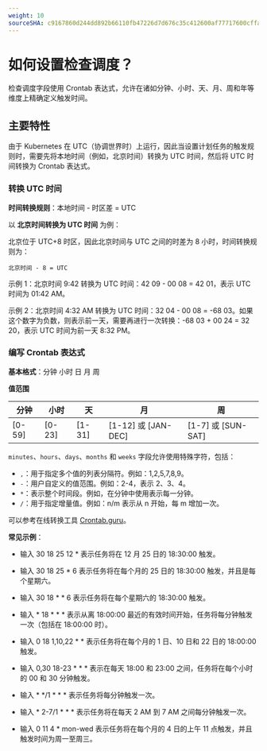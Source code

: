 ```yaml
---
weight: 10
sourceSHA: c9167860d244dd892b66110fb47226d7d676c35c412600af77717600cffa88c4
---
```


# 如何设置检查调度？

检查调度字段使用 Crontab 表达式，允许在诸如分钟、小时、天、月、周和年等维度上精确定义触发时间。

## 主要特性

由于 Kubernetes 在 UTC（协调世界时）上运行，因此当设置计划任务的触发规则时，需要先将本地时间（例如，北京时间）转换为 UTC 时间，然后将 UTC 时间转换为 Crontab 表达式。

### 转换 UTC 时间

**时间转换规则**：本地时间 - 时区差 = UTC

以 **北京时间转换为 UTC 时间** 为例：

北京位于 UTC+8 时区，因此北京时间与 UTC 之间的时差为 8 小时，时间转换规则为：

`北京时间 - 8 = UTC`

示例 1：北京时间 9:42 转换为 UTC 时间：42 09 - 00 08 = 42 01，表示 UTC 时间为 01:42 AM。

示例 2：北京时间 4:32 AM 转换为 UTC 时间：32 04 - 00 08 = -68 03。如果这个数字为负数，则表示前一天，需要再进行一次转换：-68 03 + 00 24 = 32 20，表示 UTC 时间为前一天 8:32 PM。

### 编写 Crontab 表达式

**基本格式**：分钟 小时 日 月 周

**值范围**

| 分钟   | 小时   | 天     | 月                   | 周                   |
| ------ | ------ | ------ | -------------------- | -------------------- |
| \[0-59] | \[0-23] | \[1-31] | \[1-12] 或 \[JAN-DEC] | \[1-7] 或 \[SUN-SAT]  |

`minutes`、`hours`、`days`、`months` 和 `weeks` 字段允许使用特殊字符，包括：

- `,`：用于指定多个值的列表分隔符。例如：1,2,5,7,8,9。
- `-`：用户自定义的值范围。例如：2-4，表示 2、3、4。
- `*`：表示整个时间段。例如，在分钟中使用表示每一分钟。
- `/`：用于指定增量值。例如：n/m 表示从 n 开始，每 m 增加一次。

可以参考在线转换工具 [Crontab.guru](https://crontab.guru/)。

**常见示例**：

- 输入 30 18 25 12 \* 表示任务将在 12 月 25 日的 18:30:00 触发。

- 输入 30 18 25 \* 6 表示任务将在每个月的 25 日的 18:30:00 触发，并且是每个星期六。

- 输入 30 18 \* \* 6 表示任务将在每个星期六的 18:30:00 触发。

- 输入 \* 18 \* \* \* 表示从离 18:00:00 最近的有效时间开始，任务将每分钟触发一次（包括在 18:00:00 时）。

- 输入 0 18 1,10,22 \* \* 表示任务将在每个月的 1 日、10 日和 22 日的 18:00:00 触发。

- 输入 0,30 18-23 \* \* \* 表示在每天 18:00 和 23:00 之间，任务将在每个小时的 00 和 30 分钟触发。

- 输入 \* \*/1 \* \* \* 表示任务将每分钟触发一次。

- 输入 \* 2-7/1 \* \* \* 表示任务将在每天 2 AM 到 7 AM 之间每分钟触发一次。

- 输入 0 11 4 \* mon-wed 表示任务将在每个月的 4 日的上午 11 点触发，并且触发时间为周一至周三。
